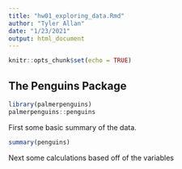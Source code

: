```yaml
---
title: "hw01_exploring_data.Rmd"
author: "Tyler Allan"
date: "1/23/2021"
output: html_document
---
```


```r
knitr::opts_chunk$set(echo = TRUE)
```

## The Penguins Package

```r
library(palmerpenguins)
palmerpenguins::penguins

```

First some basic summary of the data.

```r
summary(penguins)


```

Next some calculations based off of the variables

```r



```















